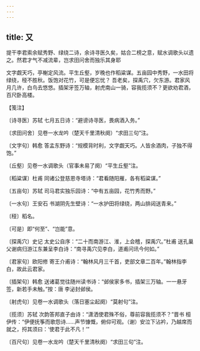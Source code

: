 ```yaml
---
---
---
```

title: 又
---



提干李君索余赋秀野、绿绕二诗，余诗寻医久矣，姑合二榜之意，赋水调歌头以遗之。然君才气不减流辈，岂求田问舍而独乐其身耶





文字觑天巧，亭榭定风流。平生丘壑，岁晚也作稻粱谋。五亩园中秀野，一水田将绿绕，䅉不胜秋。饭饱对花竹，可是便忘忧？ 吾老矣，探禹穴，欠东游。君家风月几许，白鸟去悠悠。插架牙签万轴，射虎南山一骑，容我揽须不？更欲劝君酒，百尺卧高楼。





【笺注】


〔诗寻医〕苏轼 七月五日诗：“避谤诗寻医，畏病酒入务。”

〔求田问舍〕见卷一水龙吟（楚天千里清秋阕）“求田三句”注。

〔文字句〕韩愈 答孟东野诗：“规模背时利，文字觑天巧。人皆余酒肉，子独不得饱。”

〔丘壑〕见卷一水调歌头（官事未易了阕）“平生丘壑”注。

〔稻粱谋〕杜甫 同诸公登慈恩寺塔诗：“君看随阳雁，各有稻粱谋。”

〔五亩句〕苏轼 司马君实独乐园诗：“中有五亩园，花竹秀而野。”

〔一水句〕王安石 书湖阴先生壁诗：“一水护田将绿绕，两山排闼送青来。”

〔䅉〕稻名。

〔可是〕即“何至”、“岂能”意。

〔探禹穴〕史记 太史公自序：“二十而南游江、淮，上会稽，探禹穴。”杜甫 送孔巢父谢病归游江东兼呈李白诗：“南寻禹穴见李白，道甫问讯今何如。”

〔君家句〕欧阳修 寄王介甫诗：“翰林风月三千首，吏部文章二百年。”翰林指李白，故此云君家。

〔插架句〕韩愈 送诸葛觉往随州读书诗：“邺侯家多书，插架三万轴。一一悬牙签，新若手未触。”按：唐 李泌封邺侯。

〔射虎句〕见卷一水调歌头（落日塞尘起阕）“莫射句”注。

〔揽须〕苏轼 次韵答邦直子由诗：“潇洒使君殊不俗，尊前容我揽须不？”晋书 桓伊传：“伊便抚筝而歌怨诗……声节慷慨，俯仰可观。（谢）安泣下沾衿，乃越席而就之，捋其须曰：‘使君于此不凡！’”

〔百尺句〕见卷一水龙吟（楚天千里清秋阕）“求田三句”注。
